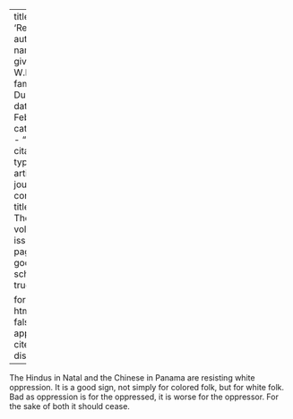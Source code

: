 
---
title: 'Resistance'
author:
  - name:
      given: W.E.B.
      family: Du Bois
date: Feb. 1914
categories: 
  - ""
citation: 
  type: article-journal
  container-title: The Crisis
  volume: 7
  issue: 4
  page: 190
google-scholar: true

format:
  html:
    toc: false
    appendix-cite-as: display
---



The Hindus in Natal and the Chinese in Panama are resisting white oppression. It is a good sign, not simply for colored folk, but for white folk. Bad as oppression is for the oppressed, it is worse for the oppressor. For the sake of both it should cease.

